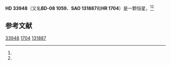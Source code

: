 {{multiple issues|
{{expand|time=2014-11-15T10:02:50+00:00}}
{{expert|time=2014-11-15T10:02:50+00:00}}
{{orphan|time=2014-11-15T10:02:50+00:00}}
{{refimprove|time=2014-11-15T10:02:50+00:00}}
}}
{{Starbox begin
| name = HD 33948
}}
{{Starbox observe
| epoch = [[J2000.0|J2000.0]]
| constell = {{星座名待查}}<ref name=SIMBAD>{{cite web
 | url=http://simbad.u-strasbg.fr/simbad/sim-id?Ident=HR+1704
 | title =Pulsating variable Star
 | publisher=Centre de Données astronomiques de Strasbourg
 | work=SIMBAD
 | accessdate=2012-07-13}}</ref><ref name=DATA>{{cite web
 | url=http://vizier.u-strasbg.fr/viz-bin/VizieR-5?-out.add=.&-source=5050&-corr=PK=HR&-out.max=9999&HR=1704
 | title=VizieR Detailed Page
 | accessdate=2012-07-13
 | archive-date=2019-02-16
 | archive-url=https://web.archive.org/web/20190216105819/http://vizier.u-strasbg.fr/viz-bin/VizieR-5?-out.add=.&-source=5050&-corr=PK=HR&-out.max=9999&HR=1704
 | dead-url=no
 }}</ref>
| 星官 = 
| ra = {{RA|5|13|33.3}}<ref name=SIMBAD /><ref name=DATA />
| dec = {{DEC|-8|8|52}}<ref name=SIMBAD /><ref name=DATA />
| appmag_v = 6.37<ref name=SIMBAD /><ref name=DATA />
}}
{{Starbox character
| class = B5V<ref name=SIMBAD /><ref name=DATA />
| b-v = -0.13<ref name=SIMBAD /><ref name=DATA />
| u-b = -0.54<ref name=SIMBAD /><ref name=DATA />
| r-i = <ref name=SIMBAD /><ref name=DATA />
| variable = 
}}
{{Starbox astrometry
| radial_v = -0.54
| prop_mo_ra = 25
| parallax = 
| p_error = 
}}
{{Starbox catalog
| names =BD-08 1059，[[SAO星表|SAO]] 131887，[[HD星表|HD]] 33948，[[HR星表|HR]] 1704}}
{{Starbox reference |Simbad=HR+1704}}
{{Starbox end}}

'''HD 33948'''（又名'''BD-08 1059'''、'''SAO 131887'''和'''HR 1704'''）是一颗恒星，<ref name=SIMBAD /><ref name=DATA />{{fact|视星等为6.37，位于[[銀道座標系|銀經]]209.07，[[銀道座標系|銀緯]]-25.44，其[[B1900.0|B1900.0]]坐标为赤經{{RA|5|8|44.8}}，赤緯{{DEC|-8|-25.44|56}}。}}

== 参考文献 ==
{{reflist}}

{{star-stub}}

[[Category:HD和HDE天體|33948]]
[[Category:HR天體|1704]]
[[Category:SAO天體|131887]]